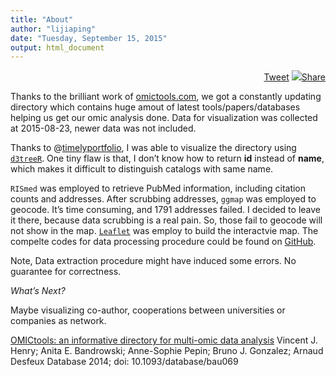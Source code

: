 ```yaml
---
title: "About"
author: "lijiaping"
date: "Tuesday, September 15, 2015"
output: html_document
---
```


<script>!function(d,s,id){var js,fjs=d.getElementsByTagName(s)[0],p=/^http:/.test(d.location)?'http':'https';if(!d.getElementById(id)){js=d.createElement(s);js.id=id;js.src=p+'://platform.twitter.com/widgets.js';fjs.parentNode.insertBefore(js,fjs);}}(document, 'script', 'twitter-wjs');</script>
<script>
function share(){window.open('http://v.t.sina.com.cn/share/share.php?title=' + document.title + '%20@gahoolee&url=' + encodeURIComponent(location.href) + '&source=bookmark','_blank','')}
</script>

<div style="text-align:right">
<a href="https://twitter.com/share" class="twitter-share-button" data-via="gahoo_lee" target="_blank">Tweet</a>
<a href="#" onclick="share()" ><img src="http://weibo.com/favicon.ico" />Share</a>
</div>

Thanks to the brilliant work of [omictools.com](http://omictools.com), we got a constantly updating directory which contains huge amout of latest tools/papers/databases helping us get our omic analysis done. Data for visualization was collected at 2015-08-23, newer data was not included.

Thanks to @[timelyportfolio](https://twitter.com/timelyportfolio), I was able to visualize the directory using [`d3treeR`](http://www.buildingwidgets.com/blog/2015/7/22/week-29-d3treer-v2). One tiny flaw is that, I don't know how to return **id** instead of **name**, which makes it difficult to distinguish catalogs with same name.

`RISmed` was employed to retrieve PubMed information, including citation counts and addresses. After scrubbing addresses, `ggmap` was employed to geocode. It's time consuming, and 1791 addresses failed. I decided to leave it there, because data scrubbing is a real pain. So, those fail to geocode will not show in the map. [`Leaflet`](https://rstudio.github.io/leaflet/) was employ to build the interactvie map. The compelte codes for data processing procedure could be found on [GitHub](https://github.com/gahoo/omictools_viz/).

Note, Data extraction procedure might have induced some errors. No guarantee for correctness.

_What's Next?_

Maybe visualizing co-author, cooperations between universities or companies as network.

[OMICtools: an informative directory for multi-omic data analysis](http://database.oxfordjournals.org/content/2014/bau069.long)
Vincent J. Henry; Anita E. Bandrowski; Anne-Sophie Pepin; Bruno J. Gonzalez; Arnaud Desfeux
Database 2014; doi: 10.1093/database/bau069
